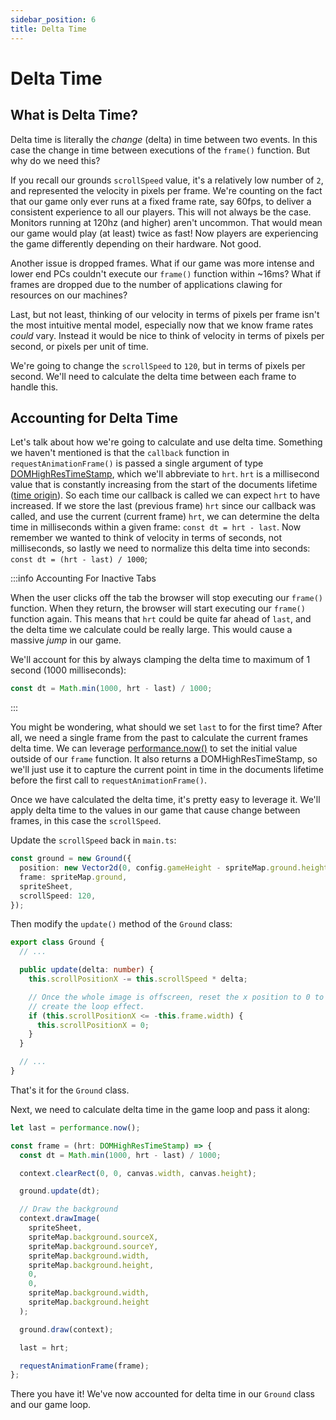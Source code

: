 ```yaml
---
sidebar_position: 6
title: Delta Time
---
```


# Delta Time

## What is Delta Time?

Delta time is literally the _change_ (delta) in time between two events. In this case the change in time between executions of the `frame()` function. But why do we need this?

If you recall our grounds `scrollSpeed` value, it's a relatively low number of `2`, and represented the velocity in pixels per frame. We're counting on the fact that our game only ever runs at a fixed frame rate, say 60fps, to deliver a consistent experience to all our players. This will not always be the case. Monitors running at 120hz (and higher) aren't uncommon. That would mean our game would play (at least) twice as fast! Now players are experiencing the game differently depending on their hardware. Not good.

Another issue is dropped frames. What if our game was more intense and lower end PCs couldn't execute our `frame()` function within ~16ms? What if frames are dropped due to the number of applications clawing for resources on our machines?

Last, but not least, thinking of our velocity in terms of pixels per frame isn't the most intuitive mental model, especially now that we know frame rates _could_ vary. Instead it would be nice to think of velocity in terms of pixels per second, or pixels per unit of time.

We're going to change the `scrollSpeed` to `120`, but in terms of pixels per second. We'll need to calculate the delta time between each frame to handle this.

## Accounting for Delta Time

Let's talk about how we're going to calculate and use delta time. Something we haven't mentioned is that the `callback` function in `requestAnimationFrame()` is passed a single argument of type [DOMHighResTimeStamp](https://developer.mozilla.org/en-US/docs/Web/API/DOMHighResTimeStamp), which we'll abbreviate to `hrt`. `hrt` is a millisecond value that is constantly increasing from the start of the documents lifetime ([time origin](https://developer.mozilla.org/en-US/docs/Web/API/DOMHighResTimeStamp#The_time_origin)). So each time our callback is called we can expect `hrt` to have increased. If we store the last (previous frame) `hrt` since our callback was called, and use the current (current frame) `hrt`, we can determine the delta time in milliseconds within a given frame: `const dt = hrt - last`. Now remember we wanted to think of velocity in terms of seconds, not milliseconds, so lastly we need to normalize this delta time into seconds: `const dt = (hrt - last) / 1000`;

:::info Accounting For Inactive Tabs

When the user clicks off the tab the browser will stop executing our `frame()` function. When they return, the browser will start executing our `frame()` function again. This means that `hrt` could be quite far ahead of `last`, and the delta time we calculate could be really large. This would cause a massive _jump_ in our game.

We'll account for this by always clamping the delta time to maximum of 1 second (1000 milliseconds):

```typescript
const dt = Math.min(1000, hrt - last) / 1000;
```

:::

You might be wondering, what should we set `last` to for the first time? After all, we need a single frame from the past to calculate the current frames delta time. We can leverage [performance.now()](https://developer.mozilla.org/en-US/docs/Web/API/Performance/now) to set the initial value outside of our `frame` function. It also returns a DOMHighResTimeStamp, so we'll just use it to capture the current point in time in the documents lifetime before the first call to `requestAnimationFrame()`.

Once we have calculated the delta time, it's pretty easy to leverage it. We'll apply delta time to the values in our game that cause change between frames, in this case the `scrollSpeed`.

Update the `scrollSpeed` back in `main.ts`:

```typescript {5} title="src/main.ts"
const ground = new Ground({
  position: new Vector2d(0, config.gameHeight - spriteMap.ground.height),
  frame: spriteMap.ground,
  spriteSheet,
  scrollSpeed: 120,
});
```

Then modify the `update()` method of the `Ground` class:

```typescript {4-5} title="src/entities/ground.ts"
export class Ground {
  // ...

  public update(delta: number) {
    this.scrollPositionX -= this.scrollSpeed * delta;

    // Once the whole image is offscreen, reset the x position to 0 to
    // create the loop effect.
    if (this.scrollPositionX <= -this.frame.width) {
      this.scrollPositionX = 0;
    }
  }

  // ...
}
```

That's it for the `Ground` class.

Next, we need to calculate delta time in the game loop and pass it along:

```typescript {1,3-4,8,25} title="src/main.ts"
let last = performance.now();

const frame = (hrt: DOMHighResTimeStamp) => {
  const dt = Math.min(1000, hrt - last) / 1000;

  context.clearRect(0, 0, canvas.width, canvas.height);

  ground.update(dt);

  // Draw the background
  context.drawImage(
    spriteSheet,
    spriteMap.background.sourceX,
    spriteMap.background.sourceY,
    spriteMap.background.width,
    spriteMap.background.height,
    0,
    0,
    spriteMap.background.width,
    spriteMap.background.height
  );

  ground.draw(context);

  last = hrt;

  requestAnimationFrame(frame);
};
```

There you have it! We've now accounted for delta time in our `Ground` class and our game loop.
